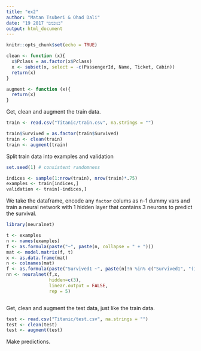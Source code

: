 ```yaml
---
title: "ex2"
author: "Matan Tsuberi & Ohad Dali"
date: "19 בנובמבר 2017"
output: html_document
---
```


```r
knitr::opts_chunk$set(echo = TRUE)
```


```r
clean <- function (x){
  x$Pclass = as.factor(x$Pclass)
  x <- subset(x, select = -c(PassengerId, Name, Ticket, Cabin))
  return(x)
}

augment <- function (x){
  return(x)
}
```

Get, clean and augment the train data.
```r
train <- read.csv("Titanic/train.csv", na.strings = "")

train$Survived = as.factor(train$Survived)
train <- clean(train)
train <- augment(train)

```

Split train data into examples and validation
```r
set.seed(1) # consistent randomness

indices <- sample(1:nrow(train), nrow(train)*.75)
examples <- train[indices,]
validation <- train[-indices,]

```

We take the dataframe, encode any `factor` colums as n-1 dummy vars and train a neural network with 1 hidden layer that contains 3 neurons to predict the survival.
```r
library(neuralnet)

t <- examples
n <- names(examples)
f <- as.formula(paste("~", paste(n, collapse = " + ")))
mat <- model.matrix(f, t)
x <- as.data.frame(mat)
n <- colnames(mat)
f <- as.formula(paste("Survived1 ~", paste(n[!n %in% c("Survived1", "(Intercept)")], collapse = " + ")))
nn <- neuralnet(f,x,
                hidden=c(3), 
                linear.output = FALSE,
                rep = 5)
```

```r

```


Get, clean and augment the test data, just like the train data.
```r
test <- read.csv("Titanic/test.csv", na.strings = "")
test <- clean(test)
test <- augment(test)
```

Make predictions.
```r

```